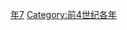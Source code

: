 {{Catnav|頁面分類|历史|歷史時代|年|前4世纪各年}}
{{Commons category|347 BC}}

[[Category:前340年代|年7]]
[[Category:前4世纪各年|Category:前4世纪各年]]